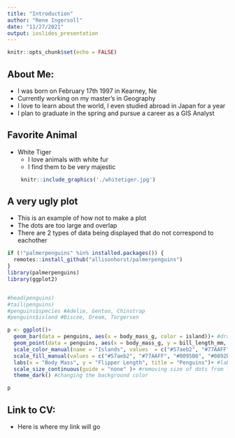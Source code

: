 ```yaml
---
title: "Introduction"
author: "Rene Ingersoll"
date: "11/27/2021"
output: ioslides_presentation
---
```


```r
knitr::opts_chunk$set(echo = FALSE)
```

## About Me:

- I was born on February 17th 1997 in Kearney, Ne
- Currently working on my master's in Geography
- I love to learn about the world, I even studied abroad in Japan for a year
- I plan to graduate in the spring and pursue a career as a GIS Analyst

## Favorite Animal

- White Tiger
  - I love animals with white fur
  - I find them to be very majestic 
```r
   knitr::include_graphics('./whitetiger.jpg')
```

## A very ugly plot

- This is an example of how not to make a plot
- The dots are too large and overlap
- There are 2 types of data being displayed that do not correspond to eachother
```r
if (!"palmerpenguins" %in% installed.packages()) {
  remotes::install_github("allisonhorst/palmerpenguins")
}
library(palmerpenguins)
library(ggplot2)


#head(penguins)
#tail(penguins)
#penguins$species #Adelie, Gentoo, Chinstrap
#penguins$island #Biscoe, Dream, Torgersen

p <- ggplot()+
  geom_bar(data = penguins, aes(x = body_mass_g, color = island))+ #drawing the bar graph
  geom_point(data = penguins, aes(x = body_mass_g, y = bill_length_mm, color = species, size = 5))+ #drawing the scatter plot
  scale_color_manual(name = "Islands", values  = c("#57aeb2", "#77AAFF", "#0095B6", "#0892D0", "#0073E5", "#003972"))+ #setting the color for the outline
  scale_fill_manual(values = c("#57aeb2", "#77AAFF", "#0095B6", "#0892D0", "#0073E5", "#003972"))+ #setting the color for the fill
  labs(x = "Body Mass", y = "Flipper Length", title = "Penguins")+ #labeling the graph
  scale_size_continuous(guide = "none" )+ #removing size of dots from legend
  theme_dark() #changing the background color

p
```

## Link to CV:

- Here is where my link will go
